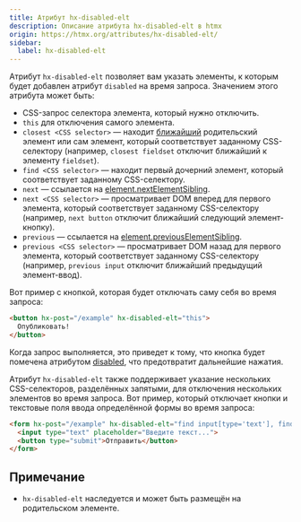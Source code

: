 ```yaml
---
title: Атрибут hx-disabled-elt
description: Описание атрибута hx-disabled-elt в htmx
origin: https://htmx.org/attributes/hx-disabled-elt/
sidebar:
  label: hx-disabled-elt
---
```


Атрибут `hx-disabled-elt` позволяет вам указать элементы, к которым будет добавлен атрибут `disabled` на время запроса. Значением этого атрибута может быть:

- CSS-запрос селектора элемента, который нужно отключить.
- `this` для отключения самого элемента.
- `closest <CSS selector>` — находит [ближайший](https://developer.mozilla.org/ru/docs/Web/API/Element/closest) родительский элемент или сам элемент, который соответствует заданному CSS-селектору (например, `closest fieldset` отключит ближайший к элементу `fieldset`).
- `find <CSS selector>` — находит первый дочерний элемент, который соответствует заданному CSS-селектору.
- `next` — ссылается на [element.nextElementSibling](https://developer.mozilla.org/ru/docs/Web/API/Element/nextElementSibling).
- `next <CSS selector>` — просматривает DOM вперед для первого элемента, который соответствует заданному CSS-селектору (например, `next button` отключит ближайший следующий элемент-кнопку).
- `previous` — ссылается на [element.previousElementSibling](https://developer.mozilla.org/ru/docs/Web/API/Element/previousElementSibling).
- `previous <CSS selector>` — просматривает DOM назад для первого элемента, который соответствует заданному CSS-селектору (например, `previous input` отключит ближайший предыдущий элемент-ввод).

Вот пример с кнопкой, которая будет отключать саму себя во время запроса:

```html wrap
<button hx-post="/example" hx-disabled-elt="this">
  Опубликовать!
</button>
```

Когда запрос выполняется, это приведет к тому, что кнопка будет помечена атрибутом [disabled](https://developer.mozilla.org/en-US/docs/Web/HTML/Attributes/disabled), что предотвратит дальнейшие нажатия.

Атрибут `hx-disabled-elt` также поддерживает указание нескольких CSS-селекторов, разделённых запятыми, для отключения нескольких элементов во время запроса. Вот пример, который отключает кнопки и текстовые поля ввода определённой формы во время запроса:


```html wrap
<form hx-post="/example" hx-disabled-elt="find input[type='text'], find button">
  <input type="text" placeholder="Введите текст...">
  <button type="submit">Отправить</button>
</form>
```

## Примечание

- `hx-disabled-elt` наследуется и может быть размещён на родительском элементе.
